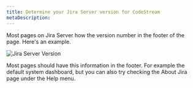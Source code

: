 ```yaml
---
title: Determine your Jira Server version for CodeStream
metaDescription:
---
```


Most pages on Jira Server how the version number in the footer of the page. Here's an example.

![Jira Server Version](/images/JiraServerVersion.png)

Most pages should have this information in the footer. For example the default system dashboard, but you can also try checking the About Jira page under the Help menu.
